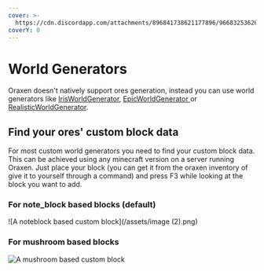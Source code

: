 ```yaml
---
cover: >-
  https://cdn.discordapp.com/attachments/896841738621177896/966832536263204914/unknown.png
coverY: 0
---
```


# World Generators

Oraxen doesn't natively support ores generation, instead you can use world generators like [IrisWorldGenerator](iris-world-generator), [EpicWorldGenerator ](https://www.spigotmc.org/resources/epicworldgenerator-1-14-1-15-2-support-all-update-aquatic-features.8067/)or [RealisticWorldGenerator](https://www.spigotmc.org/resources/realisticworldgenerator-1-8-8-1-16-x.15905/).&#x20;

## Find your ores' custom block data

For most custom world generators you need to find your custom block data. This can be achieved using any minecraft version on a server running Oraxen. Just place your block (you can get it from the oraxen inventory of give it to yourself through a command) and press F3 while looking at the block you want to add.

### For note\_block based blocks (default)

![A noteblock based custom block](/assets/image (2).png)

### For mushroom based blocks

![A mushroom based custom block](/assets/amethyst.png)

